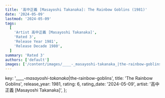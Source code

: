 ```yaml
---
title: '高中正義 [Masayoshi Takanaka]: The Rainbow Goblins (1981)'
date: '2024-05-09'
lastmod: '2024-05-09'
tags:
  [
    'Artist 高中正義 [Masayoshi Takanaka]',
    'Rated 3',
    'Release Year 1981',
    'Release Decade 1980',
  ]
summary: 'Rated 3'
authors: ['default']
images: ['/content/images/____-_masayoshi-takanaka_|the-rainbow-goblins.jpg']
---
```


  key: '____-_masayoshi-takanaka_|the-rainbow-goblins',
  title: 'The Rainbow Goblins',
  release_year: 1981,
  rating: 6,
  rating_date: '2024-05-09',
  artist: '高中正義 [Masayoshi Takanaka]',
};

<MusicRating data={data} />
